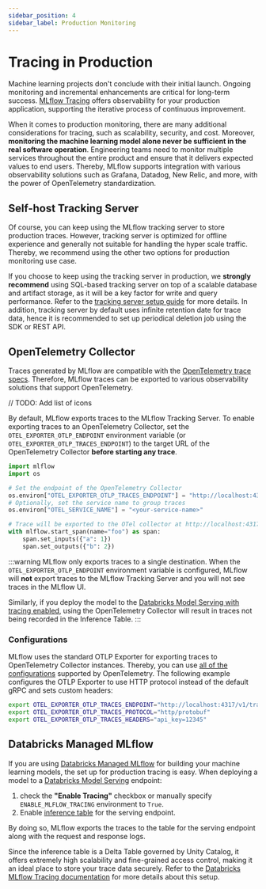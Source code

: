 ```yaml
---
sidebar_position: 4
sidebar_label: Production Monitoring
---
```


# Tracing in Production

Machine learning projects don't conclude with their initial launch. Ongoing monitoring and incremental enhancements are critical for long-term success. [MLflow Tracing](..) offers observability for your production application, supporting the iterative process of continuous improvement.

When it comes to production monitoring, there are many additional considerations for tracing, such as scalability, security, and cost. Moreover, **monitoring the machine learning model alone never be sufficient in the real software operation**. Engineering teams need to monitor multiple services throughout the entire product and ensure that it delivers expected values to end users. Thereby, MLflow supports integration with various observability solutions such as Grafana, Datadog, New Relic, and more, with the power of OpenTelemetry standardization.


## Self-host Tracking Server

Of course, you can keep using the MLflow tracking server to store production traces. However, tracking server is optimized for offline experience and generally not suitable for handling the hyper scale traffic. Thereby, we recommend using the other two options for production monitoring use case.

If you choose to keep using the tracking server in production, we **strongly recommend** using SQL-based tracking server on top of a scalable database and artifact storage, as it will be a key factor for write and query performance. Refer to the [tracking server setup guide](../../tracking/#tracking-setup) for more details. In addition, tracking server by default uses infinite retention date for trace data, hence it is recommended to set up periodical deletion job using the SDK or REST API.


## OpenTelemetry Collector

Traces generated by MLflow are compatible with the [OpenTelemetry trace specs](https://opentelemetry.io/docs/specs/otel/trace/api/#span).
Therefore, MLflow traces can be exported to various observability solutions that support OpenTelemetry.

// TODO: Add list of icons

By default, MLflow exports traces to the MLflow Tracking Server. To enable exporting traces to an OpenTelemetry Collector, set the `OTEL_EXPORTER_OTLP_ENDPOINT` environment variable (or `OTEL_EXPORTER_OTLP_TRACES_ENDPOINT`) to the target URL of the OpenTelemetry Collector **before starting any trace**.

```python
import mlflow
import os

# Set the endpoint of the OpenTelemetry Collector
os.environ["OTEL_EXPORTER_OTLP_TRACES_ENDPOINT"] = "http://localhost:4317/v1/traces"
# Optionally, set the service name to group traces
os.environ["OTEL_SERVICE_NAME"] = "<your-service-name>"

# Trace will be exported to the OTel collector at http://localhost:4317/v1/traces
with mlflow.start_span(name="foo") as span:
    span.set_inputs({"a": 1})
    span.set_outputs({"b": 2})
```

:::warning
MLflow only exports traces to a single destination. When the `OTEL_EXPORTER_OTLP_ENDPOINT` environment variable is configured, MLflow will **not** export traces to the MLflow Tracking Server and you will not see traces in the MLflow UI.

Similarly, if you deploy the model to the [Databricks Model Serving with tracing enabled](https://docs.databricks.com/en/mlflow/mlflow-tracing.html#use-mlflow-tracing-in-production), using the OpenTelemetry Collector will result in traces not being recorded in the Inference Table.
:::

### Configurations

MLflow uses the standard OTLP Exporter for exporting traces to OpenTelemetry Collector instances. Thereby, you can use [all of the configurations](https://opentelemetry.io/docs/languages/sdk-configuration/otlp-exporter/) supported by OpenTelemetry. The following example configures the OTLP Exporter to use HTTP protocol instead of the default gRPC and sets custom headers:

```bash
export OTEL_EXPORTER_OTLP_TRACES_ENDPOINT="http://localhost:4317/v1/traces"
export OTEL_EXPORTER_OTLP_TRACES_PROTOCOL="http/protobuf"
export OTEL_EXPORTER_OTLP_TRACES_HEADERS="api_key=12345"
```


## Databricks Managed MLflow

If you are using [Databricks Managed MLflow](https://www.databricks.com/product/managed-mlflow) for building your machine learning models, the set up for production tracing is easy. When deploying a model to a [Databricks Model Serving](https://docs.databricks.com/en/machine-learning/model-serving/index.html) endpoint:

1. check the **"Enable Tracing"** checkbox or manually specify `ENABLE_MLFLOW_TRACING` environment to `True`.
2. Enable [inference table](https://docs.databricks.com/en/machine-learning/model-serving/inference-tables.html) for the serving endpoint.

By doing so, MLflow exports the traces to the table for the serving endpoint along with the request and response logs.

Since the inference table is a Delta Table governed by Unity Catalog, it offers extremely high scalability and fine-grained access control, making it an ideal place to store your trace data securely. Refer to the [Databricks MLflow Tracing documentation](https://docs.databricks.com/en/mlflow/mlflow-tracing.html#use-mlflow-tracing-in-production) for more details about this setup.
